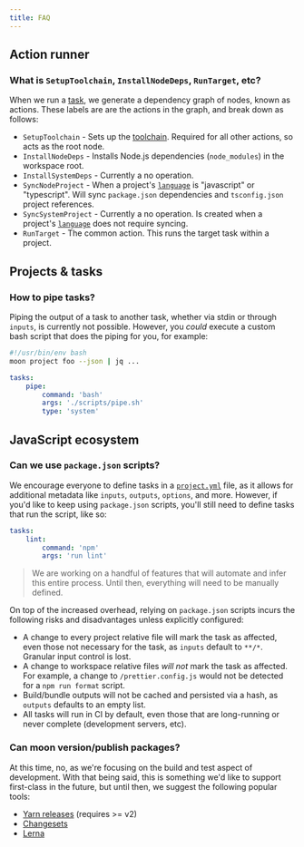 ```yaml
---
title: FAQ
---
```


## Action runner

### What is `SetupToolchain`, `InstallNodeDeps`, `RunTarget`, etc?

When we run a [task](./concepts/task), we generate a dependency graph of nodes, known as actions.
These labels are are the actions in the graph, and break down as follows:

- `SetupToolchain` - Sets up the [toolchain](./concepts/toolchain). Required for all other actions,
  so acts as the root node.
- `InstallNodeDeps` - Installs Node.js dependencies (`node_modules`) in the workspace root.
- `InstallSystemDeps` - Currently a no operation.
- `SyncNodeProject` - When a project's [`language`](./config/project#language) is "javascript" or
  "typescript". Will sync `package.json` dependencies and `tsconfig.json` project references.
- `SyncSystemProject` - Currently a no operation. Is created when a project's
  [`language`](./config/project#language) does not require syncing.
- `RunTarget` - The common action. This runs the target task within a project.

## Projects & tasks

### How to pipe tasks?

Piping the output of a task to another task, whether via stdin or through `inputs`, is currently not
possible. However, you _could_ execute a custom bash script that does the piping for you, for
example:

```bash
#!/usr/bin/env bash
moon project foo --json | jq ...
```

```yaml
tasks:
	pipe:
		command: 'bash'
		args: './scripts/pipe.sh'
		type: 'system'
```

## JavaScript ecosystem

### Can we use `package.json` scripts?

We encourage everyone to define tasks in a [`project.yml`](./config/project#tasks) file, as it
allows for additional metadata like `inputs`, `outputs`, `options`, and more. However, if you'd like
to keep using `package.json` scripts, you'll still need to define tasks that run the script, like
so:

```yaml
tasks:
	lint:
		command: 'npm'
		args: 'run lint'
```

> We are working on a handful of features that will automate and infer this entire process. Until
> then, everything will need to be manually defined.

On top of the increased overhead, relying on `package.json` scripts incurs the following risks and
disadvantages unless explicitly configured:

- A change to every project relative file will mark the task as affected, even those not necessary
  for the task, as `inputs` default to `**/*`. Granular input control is lost.
- A change to workspace relative files _will not_ mark the task as affected. For example, a change
  to `/prettier.config.js` would not be detected for a `npm run format` script.
- Build/bundle outputs will not be cached and persisted via a hash, as `outputs` defaults to an
  empty list.
- All tasks will run in CI by default, even those that are long-running or never complete
  (development servers, etc).

### Can moon version/publish packages?

At this time, no, as we're focusing on the build and test aspect of development. With that being
said, this is something we'd like to support first-class in the future, but until then, we suggest
the following popular tools:

- [Yarn releases](https://yarnpkg.com/features/release-workflow) (requires >= v2)
- [Changesets](https://github.com/changesets/changesets)
- [Lerna](https://github.com/lerna/lerna)
